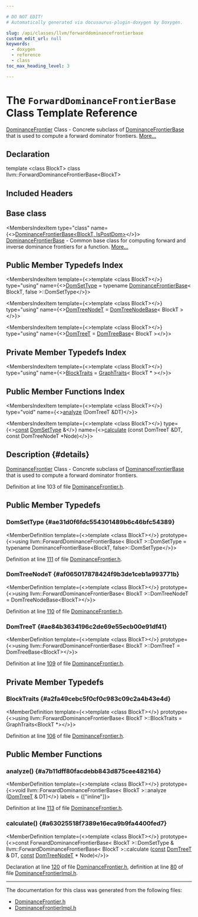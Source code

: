 ```yaml
---

# DO NOT EDIT!
# Automatically generated via docusaurus-plugin-doxygen by Doxygen.

slug: /api/classes/llvm/forwarddominancefrontierbase
custom_edit_url: null
keywords:
  - doxygen
  - reference
  - class
toc_max_heading_level: 3

---
```





# The `ForwardDominanceFrontierBase` Class Template Reference

<DoxygenPage pluginConfig={pluginConfig}>

<a href="/docs/api/classes/llvm/dominancefrontier">DominanceFrontier</a> Class - Concrete subclass of <a href="/docs/api/classes/llvm/dominancefrontierbase">DominanceFrontierBase</a> that is used to compute a forward dominator frontiers. <a href="#details">More...</a>

## Declaration

<CodeBlock>template &lt;class BlockT&gt;
class llvm::ForwardDominanceFrontierBase&lt;BlockT&gt;</CodeBlock>

## Included Headers

<IncludesList>
<IncludesListItem
  filePath="llvm/Analysis/DominanceFrontier.h"
  permalink="/docs/api/files/include/include/llvm/include/llvm/analysis/dominancefrontier-h"
  isLocal="true" />
</IncludesList>

## Base class

<MembersIndex>

<MembersIndexItem
  type="class"
  name={<><a href="/docs/api/classes/llvm/dominancefrontierbase">DominanceFrontierBase&lt;BlockT, IsPostDom&gt;</a></>}>
<a href="/docs/api/classes/llvm/dominancefrontierbase">DominanceFrontierBase</a> - Common base class for computing forward and inverse dominance frontiers for a function. <a href="/docs/api/classes/llvm/dominancefrontierbase/#details">More...</a>
</MembersIndexItem>

</MembersIndex>

## Public Member Typedefs Index

<MembersIndex>

<MembersIndexItem
  template={<>template &lt;class BlockT&gt;</>}
  type="using"
  name={<><a href="#ae31d0f6fdc554301489b6c46bfc54389">DomSetType</a> = typename <a href="/docs/api/classes/llvm/dominancefrontierbase">DominanceFrontierBase</a>&lt; BlockT, false &gt;::DomSetType</>}>
</MembersIndexItem>

<MembersIndexItem
  template={<>template &lt;class BlockT&gt;</>}
  type="using"
  name={<><a href="#af065017878424f9b3de1ceb1a993771b">DomTreeNodeT</a> = <a href="/docs/api/classes/llvm/domtreenodebase">DomTreeNodeBase</a>&lt; BlockT &gt;</>}>
</MembersIndexItem>

<MembersIndexItem
  template={<>template &lt;class BlockT&gt;</>}
  type="using"
  name={<><a href="#ae84b3634196c2de69e55ecb00e91df41">DomTreeT</a> = <a href="/docs/api/namespaces/llvm/#a763915fd0a536cc2d1ebe99595e3eeaf">DomTreeBase</a>&lt; BlockT &gt;</>}>
</MembersIndexItem>

</MembersIndex>

## Private Member Typedefs Index

<MembersIndex>

<MembersIndexItem
  template={<>template &lt;class BlockT&gt;</>}
  type="using"
  name={<><a href="#a2fa49cebc5f0cf0c983c09c2a4b43e4d">BlockTraits</a> = <a href="/docs/api/structs/llvm/graphtraits">GraphTraits</a>&lt; BlockT &#42; &gt;</>}>
</MembersIndexItem>

</MembersIndex>

## Public Member Functions Index

<MembersIndex>

<MembersIndexItem
  template={<>template &lt;class BlockT&gt;</>}
  type="void"
  name={<><a href="#a7b11dff80facdebb843d875cee482164">analyze</a> (DomTreeT &amp;DT)</>}>
</MembersIndexItem>

<MembersIndexItem
  template={<>template &lt;class BlockT&gt;</>}
  type={<><a href="/docs/api/files/lib/lib/target/lib/target/aarch64/aarch64promoteconstant-cpp/#a90f8350fecae261c25be85d38b451bff">const</a> <a href="#ae31d0f6fdc554301489b6c46bfc54389">DomSetType</a> &amp;</>}
  name={<><a href="#a63025518f7389e16eca9b9fa4400fed7">calculate</a> (const DomTreeT &amp;DT, const DomTreeNodeT &#42;Node)</>}>
</MembersIndexItem>

</MembersIndex>

## Description {#details}

<a href="/docs/api/classes/llvm/dominancefrontier">DominanceFrontier</a> Class - Concrete subclass of <a href="/docs/api/classes/llvm/dominancefrontierbase">DominanceFrontierBase</a> that is used to compute a forward dominator frontiers.

Definition at line 103 of file <a href="/docs/api/files/include/include/llvm/include/llvm/analysis/dominancefrontier-h">DominanceFrontier.h</a>.

<SectionDefinition>

## Public Member Typedefs

### DomSetType {#ae31d0f6fdc554301489b6c46bfc54389}

<MemberDefinition
  template={<>template &lt;class BlockT&gt;</>}
  prototype={<>using llvm::ForwardDominanceFrontierBase&lt; BlockT &gt;::DomSetType =  typename DominanceFrontierBase&lt;BlockT, false&gt;::DomSetType</>}>

Definition at line <a href="/docs/api/files/include/include/llvm/include/llvm/analysis/dominancefrontier-h/#l00111">111</a> of file <a href="/docs/api/files/include/include/llvm/include/llvm/analysis/dominancefrontier-h">DominanceFrontier.h</a>.
</MemberDefinition>

### DomTreeNodeT {#af065017878424f9b3de1ceb1a993771b}

<MemberDefinition
  template={<>template &lt;class BlockT&gt;</>}
  prototype={<>using llvm::ForwardDominanceFrontierBase&lt; BlockT &gt;::DomTreeNodeT =  DomTreeNodeBase&lt;BlockT&gt;</>}>

Definition at line <a href="/docs/api/files/include/include/llvm/include/llvm/analysis/dominancefrontier-h/#l00110">110</a> of file <a href="/docs/api/files/include/include/llvm/include/llvm/analysis/dominancefrontier-h">DominanceFrontier.h</a>.
</MemberDefinition>

### DomTreeT {#ae84b3634196c2de69e55ecb00e91df41}

<MemberDefinition
  template={<>template &lt;class BlockT&gt;</>}
  prototype={<>using llvm::ForwardDominanceFrontierBase&lt; BlockT &gt;::DomTreeT =  DomTreeBase&lt;BlockT&gt;</>}>

Definition at line <a href="/docs/api/files/include/include/llvm/include/llvm/analysis/dominancefrontier-h/#l00109">109</a> of file <a href="/docs/api/files/include/include/llvm/include/llvm/analysis/dominancefrontier-h">DominanceFrontier.h</a>.
</MemberDefinition>

</SectionDefinition>

<SectionDefinition>

## Private Member Typedefs

### BlockTraits {#a2fa49cebc5f0cf0c983c09c2a4b43e4d}

<MemberDefinition
  template={<>template &lt;class BlockT&gt;</>}
  prototype={<>using llvm::ForwardDominanceFrontierBase&lt; BlockT &gt;::BlockTraits =  GraphTraits&lt;BlockT &#42;&gt;</>}>

Definition at line <a href="/docs/api/files/include/include/llvm/include/llvm/analysis/dominancefrontier-h/#l00106">106</a> of file <a href="/docs/api/files/include/include/llvm/include/llvm/analysis/dominancefrontier-h">DominanceFrontier.h</a>.
</MemberDefinition>

</SectionDefinition>

<SectionDefinition>

## Public Member Functions

### analyze() {#a7b11dff80facdebb843d875cee482164}

<MemberDefinition
  template={<>template &lt;class BlockT&gt;</>}
  prototype={<>void llvm::ForwardDominanceFrontierBase&lt; BlockT &gt;::analyze (<a href="#ae84b3634196c2de69e55ecb00e91df41">DomTreeT</a> &amp; DT)</>}
  labels = {["inline"]}>

Definition at line <a href="/docs/api/files/include/include/llvm/include/llvm/analysis/dominancefrontier-h/#l00113">113</a> of file <a href="/docs/api/files/include/include/llvm/include/llvm/analysis/dominancefrontier-h">DominanceFrontier.h</a>.
</MemberDefinition>

### calculate() {#a63025518f7389e16eca9b9fa4400fed7}

<MemberDefinition
  template={<>template &lt;class BlockT&gt;</>}
  prototype={<>const ForwardDominanceFrontierBase&lt; BlockT &gt;::DomSetType &amp; llvm::ForwardDominanceFrontierBase&lt; BlockT &gt;::calculate (<a href="/docs/api/files/lib/lib/target/lib/target/aarch64/aarch64promoteconstant-cpp/#a90f8350fecae261c25be85d38b451bff">const</a> <a href="#ae84b3634196c2de69e55ecb00e91df41">DomTreeT</a> &amp; DT, <a href="/docs/api/files/lib/lib/target/lib/target/aarch64/aarch64promoteconstant-cpp/#a90f8350fecae261c25be85d38b451bff">const</a> <a href="#af065017878424f9b3de1ceb1a993771b">DomTreeNodeT</a> &#42; Node)</>}>

Declaration at line <a href="/docs/api/files/include/include/llvm/include/llvm/analysis/dominancefrontier-h/#l00120">120</a> of file <a href="/docs/api/files/include/include/llvm/include/llvm/analysis/dominancefrontier-h">DominanceFrontier.h</a>, definition at line <a href="/docs/api/files/include/include/llvm/include/llvm/analysis/dominancefrontierimpl-h/#l00080">80</a> of file <a href="/docs/api/files/include/include/llvm/include/llvm/analysis/dominancefrontierimpl-h">DominanceFrontierImpl.h</a>.
</MemberDefinition>

</SectionDefinition>

<hr/>

The documentation for this class was generated from the following files:

<ul>
<li><a href="/docs/api/files/include/include/llvm/include/llvm/analysis/dominancefrontier-h">DominanceFrontier.h</a></li>
<li><a href="/docs/api/files/include/include/llvm/include/llvm/analysis/dominancefrontierimpl-h">DominanceFrontierImpl.h</a></li>
</ul>

</DoxygenPage>
